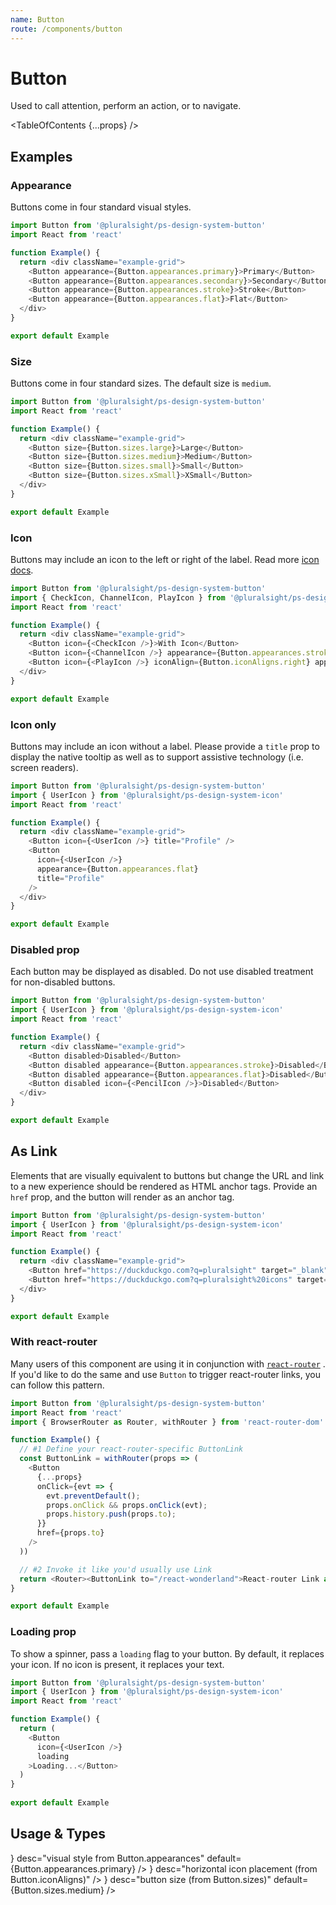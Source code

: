 ```yaml
---
name: Button
route: /components/button
---
```



# Button

<Intro>
  Used to call attention, perform an action, or to navigate.
</Intro>

<TableOfContents {...props} />

## Examples

### Appearance

Buttons come in four standard visual styles.

```typescript 
import Button from '@pluralsight/ps-design-system-button'
import React from 'react'

function Example() {
  return <div className="example-grid">
    <Button appearance={Button.appearances.primary}>Primary</Button>
    <Button appearance={Button.appearances.secondary}>Secondary</Button>
    <Button appearance={Button.appearances.stroke}>Stroke</Button>
    <Button appearance={Button.appearances.flat}>Flat</Button>
  </div>
}

export default Example
```

### Size

Buttons come in four standard sizes. The default size is `medium`.

```typescript 
import Button from '@pluralsight/ps-design-system-button'
import React from 'react'

function Example() {
  return <div className="example-grid">
    <Button size={Button.sizes.large}>Large</Button>
    <Button size={Button.sizes.medium}>Medium</Button>
    <Button size={Button.sizes.small}>Small</Button>
    <Button size={Button.sizes.xSmall}>XSmall</Button>
  </div>
}

export default Example
```

### Icon

Buttons may include an icon to the left or right of the label. Read more [icon docs](/components/icon).

```typescript 
import Button from '@pluralsight/ps-design-system-button'
import { CheckIcon, ChannelIcon, PlayIcon } from '@pluralsight/ps-design-system-icon'
import React from 'react'

function Example() {
  return <div className="example-grid">
    <Button icon={<CheckIcon />}>With Icon</Button>
    <Button icon={<ChannelIcon />} appearance={Button.appearances.stroke}>With Icon</Button>
    <Button icon={<PlayIcon />} iconAlign={Button.iconAligns.right} appearance={Button.appearances.flat}>Aligned to Right</Button>
  </div>
}

export default Example
```

### Icon only

Buttons may include an icon without a label. Please provide a `title` prop to display the native tooltip as well as to support assistive technology (i.e. screen readers).

```typescript 
import Button from '@pluralsight/ps-design-system-button'
import { UserIcon } from '@pluralsight/ps-design-system-icon'
import React from 'react'

function Example() {
  return <div className="example-grid">
    <Button icon={<UserIcon />} title="Profile" />
    <Button
      icon={<UserIcon />}
      appearance={Button.appearances.flat}
      title="Profile"
    />
  </div>
}

export default Example
```

### Disabled prop

Each button may be displayed as disabled. Do not use disabled treatment for non-disabled buttons.

```typescript 
import Button from '@pluralsight/ps-design-system-button'
import { UserIcon } from '@pluralsight/ps-design-system-icon'
import React from 'react'

function Example() {
  return <div className="example-grid">
    <Button disabled>Disabled</Button>
    <Button disabled appearance={Button.appearances.stroke}>Disabled</Button>
    <Button disabled appearance={Button.appearances.flat}>Disabled</Button>
    <Button disabled icon={<PencilIcon />}>Disabled</Button>
  </div>
}

export default Example
```

## As Link

Elements that are visually equivalent to buttons but change the URL and link to a new experience should be rendered as HTML anchor tags. Provide an `href` prop, and the button will render as an anchor tag.

```typescript 
import Button from '@pluralsight/ps-design-system-button'
import { UserIcon } from '@pluralsight/ps-design-system-icon'
import React from 'react'

function Example() {
  return <div className="example-grid">
    <Button href="https://duckduckgo.com?q=pluralsight" target="_blank">Link</Button>
    <Button href="https://duckduckgo.com?q=pluralsight%20icons" target="_blank" icon={<PencilIcon />}>Link with icon</Button>
  </div>
}

export default Example
```

### With react-router

Many users of this component are using it in conjunction with [`react-router`](https://github.com/ReactTraining/react-router/issues/1176) . If you'd like to do the same and use `Button` to trigger react-router links, you can follow this pattern.

```typescript 
import Button from '@pluralsight/ps-design-system-button'
import React from 'react'
import { BrowserRouter as Router, withRouter } from 'react-router-dom'

function Example() {
  // #1 Define your react-router-specific ButtonLink
  const ButtonLink = withRouter(props => (
    <Button
      {...props}
      onClick={evt => {
        evt.preventDefault();
        props.onClick && props.onClick(evt);
        props.history.push(props.to);
      }}
      href={props.to}
    />
  ))

  // #2 Invoke it like you'd usually use Link
  return <Router><ButtonLink to="/react-wonderland">React-router Link as DS button</ButtonLink></Router>
}

export default Example
```

### Loading prop

To show a spinner, pass a `loading` flag to your button. By default, it replaces your icon. If no icon is present, it replaces your text.

```typescript
import Button from '@pluralsight/ps-design-system-button'
import { UserIcon } from '@pluralsight/ps-design-system-icon'
import React from 'react'

function Example() {
  return (
    <Button
      icon={<UserIcon />}
      loading
    >Loading...</Button>
  )
}
 
export default Example
```

## Usage & Types

<Usage install="npm install @pluralsight/ps-design-system-button"
  import="import Button from '@pluralsight/ps-design-system-button'"
  packageName="button"
  />

<TypesTable>
  <TypesProp name="appearance" required type={<TypesEnum enum={Button.appearances} />} desc="visual style from Button.appearances" default={Button.appearances.primary} />
  <TypesProp name="disabled" type="boolean" desc="standard input disable flag" default="false" />
  <TypesProp name="href" type="string" desc="url of resource (renders as anchor)" />
  <TypesProp name="icon" type="Icon" desc="Icon component" />
  <TypesProp name="iconAlign" type={<TypesEnum enum={Button.iconAligns} />} desc="horizontal icon placement (from Button.iconAligns)" />
  <TypesProp name="loading" type="boolean" desc="disables button and shows spinner" default="false" />
  <TypesProp name="size" type={<TypesEnum enum={Button.sizes} />} desc="button size (from Button.sizes)" default={Button.sizes.medium} />
</TypesTable>

